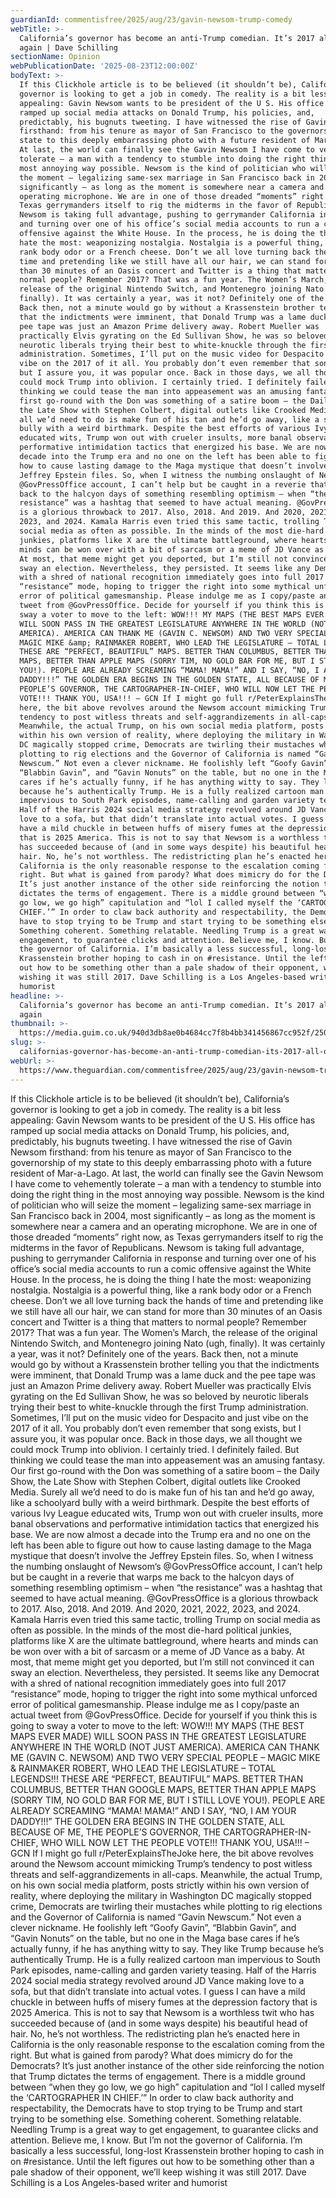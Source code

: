 ```yaml
---
guardianId: commentisfree/2025/aug/23/gavin-newsom-trump-comedy
webTitle: >-
  California’s governor has become an anti-Trump comedian. It’s 2017 all over
  again | Dave Schilling
sectionName: Opinion
webPublicationDate: '2025-08-23T12:00:00Z'
bodyText: >-
  If this Clickhole article is to be believed (it shouldn’t be), California’s
  governor is looking to get a job in comedy. The reality is a bit less
  appealing: Gavin Newsom wants to be president of the U S. His office has
  ramped up social media attacks on Donald Trump, his policies, and,
  predictably, his bugnuts tweeting. I have witnessed the rise of Gavin Newsom
  firsthand: from his tenure as mayor of San Francisco to the governorship of my
  state to this deeply embarrassing photo with a future resident of Mar-a-Lago.
  At last, the world can finally see the Gavin Newsom I have come to vehemently
  tolerate – a man with a tendency to stumble into doing the right thing in the
  most annoying way possible. Newsom is the kind of politician who will seize
  the moment – legalizing same-sex marriage in San Francisco back in 2004, most
  significantly – as long as the moment is somewhere near a camera and an
  operating microphone. We are in one of those dreaded “moments” right now, as
  Texas gerrymanders itself to rig the midterms in the favor of Republicans.
  Newsom is taking full advantage, pushing to gerrymander California in response
  and turning over one of his office’s social media accounts to run a comic
  offensive against the White House. In the process, he is doing the thing I
  hate the most: weaponizing nostalgia. Nostalgia is a powerful thing, like a
  rank body odor or a French cheese. Don’t we all love turning back the hands of
  time and pretending like we still have all our hair, we can stand for more
  than 30 minutes of an Oasis concert and Twitter is a thing that matters to
  normal people? Remember 2017? That was a fun year. The Women’s March, the
  release of the original Nintendo Switch, and Montenegro joining Nato (ugh,
  finally). It was certainly a year, was it not? Definitely one of the years.
  Back then, not a minute would go by without a Krassenstein brother telling you
  that the indictments were imminent, that Donald Trump was a lame duck and the
  pee tape was just an Amazon Prime delivery away. Robert Mueller was
  practically Elvis gyrating on the Ed Sullivan Show, he was so beloved by
  neurotic liberals trying their best to white-knuckle through the first Trump
  administration. Sometimes, I’ll put on the music video for Despacito and just
  vibe on the 2017 of it all. You probably don’t even remember that song exists,
  but I assure you, it was popular once. Back in those days, we all thought we
  could mock Trump into oblivion. I certainly tried. I definitely failed. But
  thinking we could tease the man into appeasement was an amusing fantasy. Our
  first go-round with the Don was something of a satire boom – the Daily Show,
  the Late Show with Stephen Colbert, digital outlets like Crooked Media. Surely
  all we’d need to do is make fun of his tan and he’d go away, like a schoolyard
  bully with a weird birthmark. Despite the best efforts of various Ivy League
  educated wits, Trump won out with crueler insults, more banal observations and
  performative intimidation tactics that energized his base. We are now almost a
  decade into the Trump era and no one on the left has been able to figure out
  how to cause lasting damage to the Maga mystique that doesn’t involve the
  Jeffrey Epstein files. So, when I witness the numbing onslaught of Newsom’s
  @GovPressOffice account, I can’t help but be caught in a reverie that warps me
  back to the halcyon days of something resembling optimism – when “the
  resistance” was a hashtag that seemed to have actual meaning. @GovPressOffice
  is a glorious throwback to 2017. Also, 2018. And 2019. And 2020, 2021, 2022,
  2023, and 2024. Kamala Harris even tried this same tactic, trolling Trump on
  social media as often as possible. In the minds of the most die-hard political
  junkies, platforms like X are the ultimate battleground, where hearts and
  minds can be won over with a bit of sarcasm or a meme of JD Vance as a baby.
  At most, that meme might get you deported, but I’m still not convinced it can
  sway an election. Nevertheless, they persisted. It seems like any Democrat
  with a shred of national recognition immediately goes into full 2017
  “resistance” mode, hoping to trigger the right into some mythical unforced
  error of political gamesmanship. Please indulge me as I copy/paste an actual
  tweet from @GovPressOffice. Decide for yourself if you think this is going to
  sway a voter to move to the left: WOW!!! MY MAPS (THE BEST MAPS EVER MADE)
  WILL SOON PASS IN THE GREATEST LEGISLATURE ANYWHERE IN THE WORLD (NOT JUST
  AMERICA). AMERICA CAN THANK ME (GAVIN C. NEWSOM) AND TWO VERY SPECIAL PEOPLE –
  MAGIC MIKE &amp; RAINMAKER ROBERT, WHO LEAD THE LEGISLATURE – TOTAL LEGENDS!!!
  THESE ARE “PERFECT, BEAUTIFUL” MAPS. BETTER THAN COLUMBUS, BETTER THAN GOOGLE
  MAPS, BETTER THAN APPLE MAPS (SORRY TIM, NO GOLD BAR FOR ME, BUT I STILL LOVE
  YOU!). PEOPLE ARE ALREADY SCREAMING “MAMA! MAMA!” AND I SAY, “NO, I AM YOUR
  DADDY!!!” THE GOLDEN ERA BEGINS IN THE GOLDEN STATE, ALL BECAUSE OF ME, THE
  PEOPLE’S GOVERNOR, THE CARTOGRAPHER-IN-CHIEF, WHO WILL NOW LET THE PEOPLE
  VOTE!!! THANK YOU, USA!!! – GCN If I might go full r/PeterExplainsTheJoke
  here, the bit above revolves around the Newsom account mimicking Trump’s
  tendency to post witless threats and self-aggrandizements in all-caps.
  Meanwhile, the actual Trump, on his own social media platform, posts strictly
  within his own version of reality, where deploying the military in Washington
  DC magically stopped crime, Democrats are twirling their mustaches while
  plotting to rig elections and the Governor of California is named “Gavin
  Newscum.” Not even a clever nickname. He foolishly left “Goofy Gavin”,
  “Blabbin Gavin”, and “Gavin Nonuts” on the table, but no one in the Maga base
  cares if he’s actually funny, if he has anything witty to say. They like Trump
  because he’s authentically Trump. He is a fully realized cartoon man
  impervious to South Park episodes, name-calling and garden variety teasing.
  Half of the Harris 2024 social media strategy revolved around JD Vance making
  love to a sofa, but that didn’t translate into actual votes. I guess I can
  have a mild chuckle in between huffs of misery fumes at the depression factory
  that is 2025 America. This is not to say that Newsom is a worthless twit who
  has succeeded because of (and in some ways despite) his beautiful head of
  hair. No, he’s not worthless. The redistricting plan he’s enacted here in
  California is the only reasonable response to the escalation coming from the
  right. But what is gained from parody? What does mimicry do for the Democrats?
  It’s just another instance of the other side reinforcing the notion that Trump
  dictates the terms of engagement. There is a middle ground between “when they
  go low, we go high” capitulation and “lol I called myself the ‘CARTOGRAPHER IN
  CHIEF.’” In order to claw back authority and respectability, the Democrats
  have to stop trying to be Trump and start trying to be something else.
  Something coherent. Something relatable. Needling Trump is a great way to get
  engagement, to guarantee clicks and attention. Believe me, I know. But I’m not
  the governor of California. I’m basically a less successful, long-lost
  Krassenstein brother hoping to cash in on #resistance. Until the left figures
  out how to be something other than a pale shadow of their opponent, we’ll keep
  wishing it was still 2017. Dave Schilling is a Los Angeles-based writer and
  humorist
headline: >-
  California’s governor has become an anti-Trump comedian. It’s 2017 all over
  again
thumbnail: >-
  https://media.guim.co.uk/940d3db8ae0b4684cc7f8b4bb341456867cc952f/250_0_2590_2073/500.jpg
slug: >-
  californias-governor-has-become-an-anti-trump-comedian-its-2017-all-over-again-or-dave-schilling
webUrl: >-
  https://www.theguardian.com/commentisfree/2025/aug/23/gavin-newsom-trump-comedy
---
```

If this Clickhole article is to be believed (it shouldn’t be), California’s governor is looking to get a job in comedy. The reality is a bit less appealing: Gavin Newsom wants to be president of the U S. His office has ramped up social media attacks on Donald Trump, his policies, and, predictably, his bugnuts tweeting. I have witnessed the rise of Gavin Newsom firsthand: from his tenure as mayor of San Francisco to the governorship of my state to this deeply embarrassing photo with a future resident of Mar-a-Lago. At last, the world can finally see the Gavin Newsom I have come to vehemently tolerate – a man with a tendency to stumble into doing the right thing in the most annoying way possible. Newsom is the kind of politician who will seize the moment – legalizing same-sex marriage in San Francisco back in 2004, most significantly – as long as the moment is somewhere near a camera and an operating microphone. We are in one of those dreaded “moments” right now, as Texas gerrymanders itself to rig the midterms in the favor of Republicans. Newsom is taking full advantage, pushing to gerrymander California in response and turning over one of his office’s social media accounts to run a comic offensive against the White House. In the process, he is doing the thing I hate the most: weaponizing nostalgia. Nostalgia is a powerful thing, like a rank body odor or a French cheese. Don’t we all love turning back the hands of time and pretending like we still have all our hair, we can stand for more than 30 minutes of an Oasis concert and Twitter is a thing that matters to normal people? Remember 2017? That was a fun year. The Women’s March, the release of the original Nintendo Switch, and Montenegro joining Nato (ugh, finally). It was certainly a year, was it not? Definitely one of the years. Back then, not a minute would go by without a Krassenstein brother telling you that the indictments were imminent, that Donald Trump was a lame duck and the pee tape was just an Amazon Prime delivery away. Robert Mueller was practically Elvis gyrating on the Ed Sullivan Show, he was so beloved by neurotic liberals trying their best to white-knuckle through the first Trump administration. Sometimes, I’ll put on the music video for Despacito and just vibe on the 2017 of it all. You probably don’t even remember that song exists, but I assure you, it was popular once. Back in those days, we all thought we could mock Trump into oblivion. I certainly tried. I definitely failed. But thinking we could tease the man into appeasement was an amusing fantasy. Our first go-round with the Don was something of a satire boom – the Daily Show, the Late Show with Stephen Colbert, digital outlets like Crooked Media. Surely all we’d need to do is make fun of his tan and he’d go away, like a schoolyard bully with a weird birthmark. Despite the best efforts of various Ivy League educated wits, Trump won out with crueler insults, more banal observations and performative intimidation tactics that energized his base. We are now almost a decade into the Trump era and no one on the left has been able to figure out how to cause lasting damage to the Maga mystique that doesn’t involve the Jeffrey Epstein files. So, when I witness the numbing onslaught of Newsom’s @GovPressOffice account, I can’t help but be caught in a reverie that warps me back to the halcyon days of something resembling optimism – when “the resistance” was a hashtag that seemed to have actual meaning. @GovPressOffice is a glorious throwback to 2017. Also, 2018. And 2019. And 2020, 2021, 2022, 2023, and 2024. Kamala Harris even tried this same tactic, trolling Trump on social media as often as possible. In the minds of the most die-hard political junkies, platforms like X are the ultimate battleground, where hearts and minds can be won over with a bit of sarcasm or a meme of JD Vance as a baby. At most, that meme might get you deported, but I’m still not convinced it can sway an election. Nevertheless, they persisted. It seems like any Democrat with a shred of national recognition immediately goes into full 2017 “resistance” mode, hoping to trigger the right into some mythical unforced error of political gamesmanship. Please indulge me as I copy/paste an actual tweet from @GovPressOffice. Decide for yourself if you think this is going to sway a voter to move to the left: WOW!!! MY MAPS (THE BEST MAPS EVER MADE) WILL SOON PASS IN THE GREATEST LEGISLATURE ANYWHERE IN THE WORLD (NOT JUST AMERICA). AMERICA CAN THANK ME (GAVIN C. NEWSOM) AND TWO VERY SPECIAL PEOPLE – MAGIC MIKE &amp; RAINMAKER ROBERT, WHO LEAD THE LEGISLATURE – TOTAL LEGENDS!!! THESE ARE “PERFECT, BEAUTIFUL” MAPS. BETTER THAN COLUMBUS, BETTER THAN GOOGLE MAPS, BETTER THAN APPLE MAPS (SORRY TIM, NO GOLD BAR FOR ME, BUT I STILL LOVE YOU!). PEOPLE ARE ALREADY SCREAMING “MAMA! MAMA!” AND I SAY, “NO, I AM YOUR DADDY!!!” THE GOLDEN ERA BEGINS IN THE GOLDEN STATE, ALL BECAUSE OF ME, THE PEOPLE’S GOVERNOR, THE CARTOGRAPHER-IN-CHIEF, WHO WILL NOW LET THE PEOPLE VOTE!!! THANK YOU, USA!!! – GCN If I might go full r/PeterExplainsTheJoke here, the bit above revolves around the Newsom account mimicking Trump’s tendency to post witless threats and self-aggrandizements in all-caps. Meanwhile, the actual Trump, on his own social media platform, posts strictly within his own version of reality, where deploying the military in Washington DC magically stopped crime, Democrats are twirling their mustaches while plotting to rig elections and the Governor of California is named “Gavin Newscum.” Not even a clever nickname. He foolishly left “Goofy Gavin”, “Blabbin Gavin”, and “Gavin Nonuts” on the table, but no one in the Maga base cares if he’s actually funny, if he has anything witty to say. They like Trump because he’s authentically Trump. He is a fully realized cartoon man impervious to South Park episodes, name-calling and garden variety teasing. Half of the Harris 2024 social media strategy revolved around JD Vance making love to a sofa, but that didn’t translate into actual votes. I guess I can have a mild chuckle in between huffs of misery fumes at the depression factory that is 2025 America. This is not to say that Newsom is a worthless twit who has succeeded because of (and in some ways despite) his beautiful head of hair. No, he’s not worthless. The redistricting plan he’s enacted here in California is the only reasonable response to the escalation coming from the right. But what is gained from parody? What does mimicry do for the Democrats? It’s just another instance of the other side reinforcing the notion that Trump dictates the terms of engagement. There is a middle ground between “when they go low, we go high” capitulation and “lol I called myself the ‘CARTOGRAPHER IN CHIEF.’” In order to claw back authority and respectability, the Democrats have to stop trying to be Trump and start trying to be something else. Something coherent. Something relatable. Needling Trump is a great way to get engagement, to guarantee clicks and attention. Believe me, I know. But I’m not the governor of California. I’m basically a less successful, long-lost Krassenstein brother hoping to cash in on #resistance. Until the left figures out how to be something other than a pale shadow of their opponent, we’ll keep wishing it was still 2017. Dave Schilling is a Los Angeles-based writer and humorist
